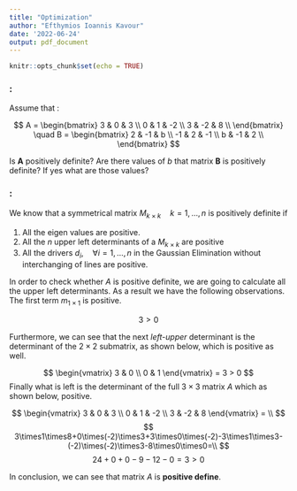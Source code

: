 ```yaml
---
title: "Optimization"
author: "Efthymios Ioannis Kavour"
date: '2022-06-24'
output: pdf_document
---
```


```r
knitr::opts_chunk$set(echo = TRUE)
```

### \underline{Exercise 1}:

Assume that :

$$
A = \begin{bmatrix}
3   &  0    &  3    \\
0   &  1    & -2    \\
3   & -2    &  8    \\
\end{bmatrix}
\quad 
B = \begin{bmatrix}
 2  & -1  &  b   \\
-1  &  2  & -1   \\
 b  & -1  &  2   \\
\end{bmatrix}
$$

Is $\textbf{A}$ positively definite? Are there values of $\textit{b}$
that matrix $\textbf{B}$ is positively definite? If yes what are those
values?

### \underline{Solution}:

We know that a symmetrical matrix $M_{k\times k}\quad k =1,\dots,n$ is positively definite if

1. All the eigen values are positive.
2. All the $\textit{n}$ upper left determinants of a $M_{k\times k}$ are positive
3. All the drivers $d_i,\quad\forall i = 1,\dots,n$ in the Gaussian Elimination without interchanging of lines are positive.\

In order to check whether $A$ is positive definite, we are going to calculate all the upper left determinants. As a result we have the following observations. The first term $m_{1\times 1}$ is positive.

$$
3 > 0
$$

Furthermore, we can see that the next $\textit{left-upper}$ determinant is the determinant of the $2\times 2$ submatrix, as shown below, which is positive as well.

$$
\begin{vmatrix}
3 & 0 \\
0 & 1
\end{vmatrix} = 3 > 0
$$
Finally what is left is the determinant of the full $3\times 3$ matrix $A$ which as shown below, positive.


$$
\begin{vmatrix}
3   &  0    &  3    \\
0   &  1    & -2    \\
3   & -2    &  8    
\end{vmatrix} = \\
$$
$$
3\times1\times8+0\times(-2)\times3+3\times0\times(-2)-3\times1\times3-(-2)\times(-2)\times3-8\times0\times0=\\
$$
$$
24+0+0-9-12-0=3>0
$$

In conclusion, we can see that matrix $A$ is $\textbf{positive define}$. 

